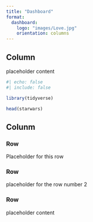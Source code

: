 ```yaml
---
title: "Dashboard"
format: 
  dashboard: 
    logo: "images/Love.jpg"
    orientation: columns
---
```



## Column {width="35%"}
placeholder content

```r
#| echo: false
#| include: false

library(tidyverse)

```


```r
head(starwars)
```


## Colunm {width="65%"}

### Row {height="10%"}
Placeholder for this row

### Row {height="70%"}
placeholder for the row number 2

### Row {height="20%"}
placeholder content

